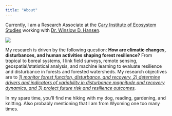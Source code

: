 ```yaml
---
title: "About"
---
```


Currently, I am a Research Associate at the [Cary Institute of Ecosystem Studies](https://www.caryinstitute.org/) working with [Dr. Winslow D. Hansen](https://forestfutureslab.org/).

![](Research_schematic.jpg)

My research is driven by the following question: **How are climatic changes, disturbances, and human activities shaping forest resilience?** From tropical to boreal systems, I link field surveys, remote sensing, geospatial/statistical analysis, and machine learning to evaluate resilience and disturbance in forests and forested watersheds. My research objectives are to [*1) monitor forest function, disturbance, and recovery, 2) determine drivers and indicators of variability in disturbance magnitude and recovery dynamics, and 3) project future risk and resilience outcomes*]{.underline}*.*

In my spare time, you'll find me hiking with my dog, reading, gardening, and knitting. Also probably mentioning that I am from Wyoming one too many times.
